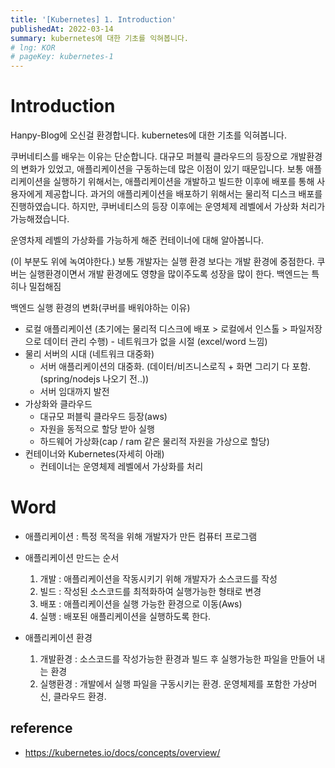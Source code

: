 ```yaml
---
title: '[Kubernetes] 1. Introduction'
publishedAt: 2022-03-14
summary: kubernetes에 대한 기초를 익혀봅니다.
# lng: KOR
# pageKey: kubernetes-1
---
```


# Introduction

Hanpy-Blog에 오신걸 환경합니다. kubernetes에 대한 기초를 익혀봅니다.

쿠버네티스를 배우는 이유는 단순합니다. 대규모 퍼블릭 클라우드의 등장으로 개발환경의 변화가 있었고, 애플리케이션을 구동하는데 많은 이점이 있기 때문입니다. 보통 애플리케이션을 실행하기 위해서는, 애플리케이션을 개발하고 빌드한 이후에 배포를 통해 사용자에게 제공합니다. 과거의 애플리케이션을 배포하기 위해서는 물리적 디스크 배포를 진행하였습니다. 하지만, 쿠버네티스의 등장 이후에는 운영체제 레벨에서 가상화 처리가 가능해졌습니다.

운영차제 레벨의 가상화를 가능하게 해준 컨테이너에 대해 알아봅니다.

(이 부분도 위에 녹여야한다.)
보통 개발자는 실행 환경 보다는 개발 환경에 중점한다.
쿠버는 실행환경이면서 개발 환경에도 영향을 많이주도록 성장을 많이 한다.
백엔드는 특히나 밀접해짐

백엔드 실행 환경의 변화(쿠버를 배워야하는 이유)

- 로컬 애플리케이션 (초기에는 물리적 디스크에 배포 > 로컬에서 인스톨 > 파일저장으로 데이터 관리 수행) - 네트워크가 없을 시절 (excel/word 느낌)
- 물리 서버의 시대 (네트워크 대중화)
  - 서버 애플리케이션의 대중화. (데이터/비즈니스로직 + 화면 그리기 다 포함.(spring/nodejs 나오기 전..))
  - 서버 임대까지 발전
- 가상화와 클라우드
  - 대규모 퍼블릭 클라우드 등장(aws)
  - 자원을 동적으로 할당 받아 실행
  - 하드웨어 가상화(cap / ram 같은 물리적 자원을 가상으로 할당)
- 컨테이너와 Kubernetes(자세히 아래)
  - 컨테이너는 운영체제 레벨에서 가상화를 처리

# Word

- 애플리케이션 : 특정 목적을 위해 개발자가 만든 컴퓨터 프로그램

- 애플리케이션 만드는 순서

  1. 개발 : 애플리케이션을 작동시키기 위해 개발자가 소스코드를 작성
  2. 빌드 : 작성된 소스코드를 최적화하여 실행가능한 형태로 변경
  3. 배포 : 애플리케이션을 실행 가능한 환경으로 이동(Aws)
  4. 실행 : 배포된 애플리케이션을 실행하도록 한다.

- 애플리케이션 환경
  1. 개발환경 : 소스코드를 작성가능한 환경과 빌드 후 실행가능한 파일을 만들어 내는 환경
  2. 실행환경 : 개발에서 실행 파일을 구동시키는 환경. 운영체제를 포함한 가상머신, 클라우드 환경.

## reference

- https://kubernetes.io/docs/concepts/overview/
